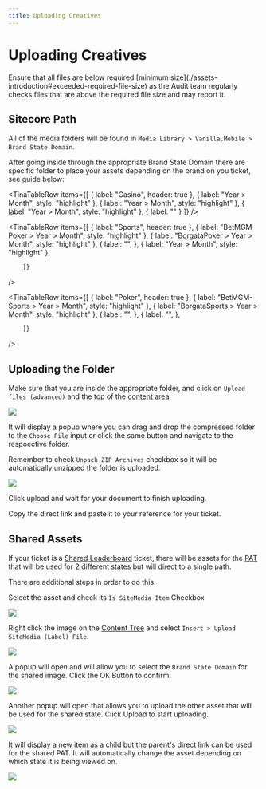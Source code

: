 ```yaml
---
title: Uploading Creatives
---
```


# Uploading Creatives

<Admonition type="tip" title="File Sizes">
  Ensure that all files are below required [minimum size](./assets-introduction#exceeded-required-file-size) as the Audit team regularly checks files that are above the required file size and may report it.
</Admonition>

## Sitecore Path

All of the media folders will be found in `Media Library > Vanilla.Mobile > Brand State Domain`.

After going inside through the appropriate Brand State Domain there are specific folder to place your assets depending on the brand on you ticket, see guide below:

<TinaTable>
  <TinaTableRow
    items={[
      { label: "", header: true },
      { label: "BetMGM", header: true },
      { label: "Borgata", header: true },
      { label: "PartyCasino", header: true },
      { label: "partypoker", header: true }
    ]}
  />

  <TinaTableRow
    items={[
      { label: "Casino", header: true },
      { label: "Year > Month", style: "highlight" },
      { label: "Year > Month", style: "highlight" },
      { label: "Year > Month", style: "highlight" },
      { label: "" }
    ]}
  />

  <TinaTableRow
    items={[
            {
                label: "Sports",
                header: true
            },
            {
                label: "BetMGM-Poker > Year > Month",
                style: "highlight"
            },
            {
                label: "BorgataPoker > Year > Month",
                style: "highlight"
            },
            {
                label: "",
            },
            {
                label: "Year > Month",
                style: "highlight"
            },
            
        ]}
  />

  <TinaTableRow
    items={[
            {
                label: "Poker",
                header: true
            },
            {
                label: "BetMGM-Sports > Year > Month",
                style: "highlight"
            },
            {
                label: "BorgataSports > Year > Month",
                style: "highlight"
            },
            {
                label: "",
            },
            {
                label: "",
            },
            
        ]}
  />
</TinaTable>

## Uploading the Folder

Make sure that you are inside the appropriate folder, and click on `Upload files (advanced)` and the top of the [content area](https://doc.sitecore.com/xp/en/users/100/sitecore-experience-platform/the-content-editor.html#:~\:text=contains%20no%20subitems.-,The%20content%20area,-The%20content%20area)

<img className="my-3" src="/img/builds/assets/upload-upload-btn.png" />

It will display a popup where you can drag and drop the compressed folder to the `Choose File` input or click the same button and navigate to the respoective folder.

Remember to check `Unpack ZIP Archives` checkbox so it will be automatically unzipped the folder is uploaded.

<img className="my-3 w-1/2 max-w-md" src="/img/builds/assets/upload-dialog.png" />

Click upload and wait for your document to finish uploading.

Copy the direct link and paste it to your reference for your ticket.

## Shared Assets

If your ticket is a [Shared Leaderboard](#) ticket, there will be assets for the [PAT](#) that will be used for 2 different states but will direct to a single path.

There are additional steps in order to do this.

Select the asset and check its `Is SiteMedia Item` Checkbox

<img className="my-3 max-w-lg" src="/img/builds/assets/asset-shared.png" />

Right click the image on the [Content Tree](https://doc.sitecore.com/xp/en/users/100/sitecore-experience-platform/the-content-editor.html#:~\:text=something%20like%20this%3A-,The%20content%20tree,-One%20of%20the) and select `Insert > Upload SiteMedia (Label) File`.

<img className="my-3 max-w-lg" src="/img/builds/assets/asset-upload-shared.png" />

A popup will open and will allow you to select the `Brand State Domain` for the shared image. Click the OK Button to confirm.

<img className="my-3 max-w-lg" src="/img/builds/assets/shared-select-state.png" />

Another popup will open that allows you to upload the other asset that will be used for the shared state. Click Upload to start uploading.

<img className="my-3 max-w-lg" src="/img/builds/assets/shared-to-upload.png" />

It will display a new item as a child but the parent's direct link can be used for the shared PAT. It will automatically change the asset depending on which state it is being viewed on.

<img className="my-3 w-1/2 max-w-sm" src="/img/builds/assets/shared-uploaded.png" />
